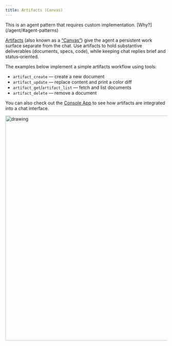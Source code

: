 ```yaml
---
title: Artifacts (Canvas)
---
```



<Aside>
  This is an agent pattern that requires custom implementation. [Why?](/agent/#agent-patterns)
</Aside>

[Artifacts](https://www.anthropic.com/news/build-artifacts) (also known as a [“Canvas”](https://openai.com/index/introducing-canvas/)) give the agent a persistent work surface separate from the chat. Use artifacts to hold substantive deliverables (documents, specs, code), while keeping chat replies brief and status‑oriented.

The examples below implement a simple artifacts workflow using tools:

- `artifact_create` — create a new document
- `artifact_update` — replace content and print a color diff
- `artifact_get`/`artifact_list` — fetch and list documents
- `artifact_delete` — remove a document

You can also check out the [Console App](/console/chat) to see how artifacts are integrated into a chat interface.

<img src="https://raw.githubusercontent.com/hoangvvo/llm-sdk/refs/heads/main/website/assets/console-chat.png" alt="drawing" width="700"/>


<Tabs>
  <TabItem label="TypeScript">
    <Code code={jsArtifactsCode} lang="typescript" title="artifacts.ts" />
  </TabItem>
  <TabItem label="Rust">
    <Code code={rustArtifactsCode} lang="rust" title="artifacts.rs" />
  </TabItem>
  <TabItem label="Go">
    <Code code={goArtifactsCode} lang="go" title="main.go" />
  </TabItem>
</Tabs>

